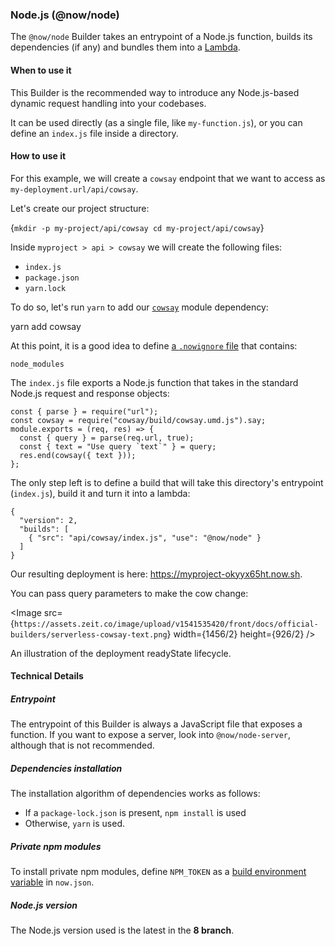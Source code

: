 
### Node.js (@now/node)

The `@now/node` Builder takes an entrypoint of a Node.js function, builds its dependencies (if any) and bundles them into a [Lambda](/docs/v2/deployments/concepts/lambdas).

#### When to use it

This Builder is the recommended way to introduce any Node.js-based dynamic request handling into your codebases.

It can be used directly (as a single file, like `my-function.js`), or you can define an `index.js` file inside a directory.

#### How to use it

For this example, we will create a `cowsay` endpoint that we want to access as `my-deployment.url/api/cowsay`.

Let's create our project structure:

<TerminalInput>{`mkdir -p my-project/api/cowsay
cd my-project/api/cowsay`}</TerminalInput>

Inside `myproject > api > cowsay` we will create the following files:
- `index.js`
- `package.json`
- `yarn.lock`

To do so, let's run `yarn` to add our [`cowsay`](https://www.npmjs.com/package/cowsay) module dependency:

<TerminalInput>yarn add cowsay</TerminalInput>

At this point, it is a good idea to define [a `.nowignore` file](/docs/v2/deployments/ignoring-source-paths) that contains:

```
node_modules
```

The `index.js` file exports a Node.js function that takes in the standard Node.js request and response objects:

```
const { parse } = require("url");
const cowsay = require("cowsay/build/cowsay.umd.js").say;
module.exports = (req, res) => {
  const { query } = parse(req.url, true);
  const { text = "Use query `text`" } = query;
  res.end(cowsay({ text }));
};
```

The only step left is to define a build that will take this directory's entrypoint (`index.js`), build it and turn it into a lambda:

```
{
  "version": 2,
  "builds": [
    { "src": "api/cowsay/index.js", "use": "@now/node" }
  ]
}
```

Our resulting deployment is here: https://myproject-okyyx65ht.now.sh.

You can pass query parameters to make the cow change:

<Image src={`https://assets.zeit.co/image/upload/v1541535420/front/docs/official-builders/serverless-cowsay-text.png`}
  width={1456/2}
  height={926/2}
/>
<Caption>An illustration of the deployment <InlineCode>readyState</InlineCode> lifecycle.</Caption>

#### Technical Details

##### Entrypoint
The entrypoint of this Builder is always a JavaScript file that exposes a function. If you want to expose a server, look into `@now/node-server`, although that is not recommended.

##### Dependencies installation
The installation algorithm of dependencies works as follows:

- If a `package-lock.json` is present, `npm install` is used
- Otherwise, `yarn` is used.

##### Private npm modules
To install private npm modules, define `NPM_TOKEN` as a [build environment variable](/docs/v2/deployments/configuration#build-env) in `now.json`.

##### Node.js version
The Node.js version used is the latest in the **8 branch**.
